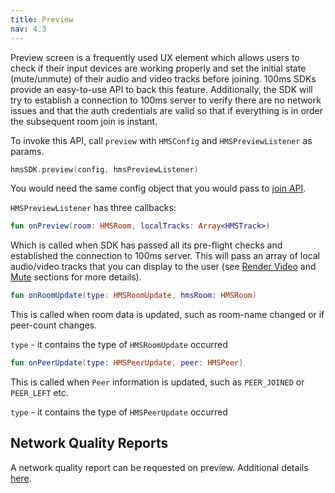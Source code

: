 ```yaml
---
title: Preview
nav: 4.3
---
```


Preview screen is a frequently used UX element which allows users to check if their input devices are working properly and set the initial state (mute/unmute) of their audio and video tracks before joining. 100ms SDKs provide an easy-to-use API to back this feature. Additionally, the SDK will try to establish a connection to 100ms server to verify there are no network issues and that the auth credentials are valid so that if everything is in order the subsequent room join is instant.

To invoke this API, call `preview` with `HMSConfig` and `HMSPreviewListener` as params.

```kotlin
hmsSDK.preview(config, hmsPreviewListener)
```

You would need the same config object that you would pass to [join API](join).

`HMSPreviewListener` has three callbacks:

```kotlin
fun onPreview(room: HMSRoom, localTracks: Array<HMSTrack>)
```

Which is called when SDK has passed all its pre-flight checks and established the connection to 100ms server. This will pass an array of local audio/video tracks that you can display to the user (see [Render Video](render-video) and [Mute](mute) sections for more details).

```kotlin
fun onRoomUpdate(type: HMSRoomUpdate, hmsRoom: HMSRoom)
```

This is called when room data is updated, such as room-name changed or if peer-count changes.

`type` - it contains the type of `HMSRoomUpdate` occurred

```kotlin
fun onPeerUpdate(type: HMSPeerUpdate, peer: HMSPeer)
```

This is called when `Peer` information is updated, such as `PEER_JOINED` or `PEER_LEFT` etc.

`type` - it contains the type of `HMSPeerUpdate` occurred

## Network Quality Reports

A network quality report can be requested on preview. Additional details [here](network-quality-reports).
